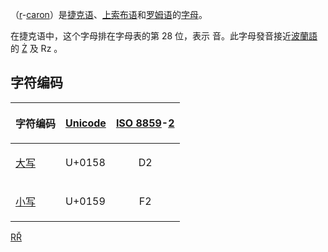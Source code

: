 {{Unreferenced|time=2017-12-29T14:34:19+00:00}}
{{Infobox alphabet|alphabet=拉丁|uuc=0158|ulc=0159}}
{{Unicode|'''Ř''', '''ř'''}}（[[r|r]]-[[抑扬符|caron]]）是[[捷克语|捷克语]]、[[上索布语|上索布语]]和[[罗姆语|罗姆语]]的[[字母|字母]]。

在捷克语中，这个字母排在字母表的第 28 位，表示 {{IPA|/r̝/}} 音。此字母發音接近[[波蘭語|波蘭語]]的 [[Ż|Ż]] 及 Rz 。

== 字符编码 ==
{| class="wikitable"
!字符编码!![[Unicode|Unicode]]!![[ISO/IEC_8859|ISO 8859]]-[[ISO/IEC_8859-2|2]]
|-
|[[大寫字母|大写]] {{Unicode|Ř}}||U+0158||style="text-align:center;"|D2
|-
|[[小寫字母|小写]] {{Unicode|ř}}||U+0159||style="text-align:center;"|F2
|}

{{字母R}}
{{Alphabet lang|cs|szl|hsb|rom}}
{{Latin alphabet}}

[[Category:衍生拉丁字母|RŘ]]